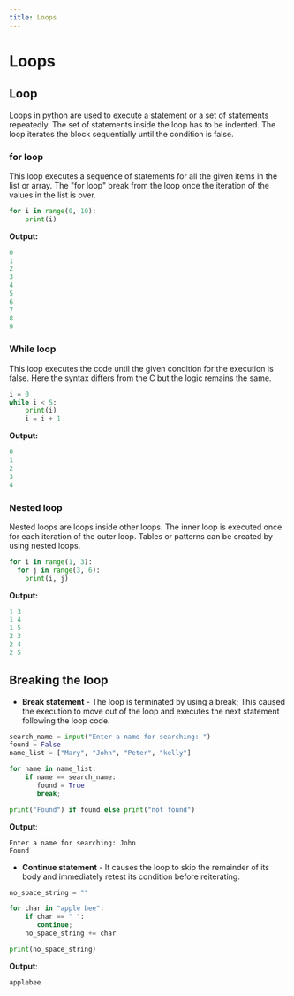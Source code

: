---
title: Loops
---

# Loops
## Loop
Loops in python are used to execute a statement or a set of statements repeatedly. The set of statements inside the loop has to be indented. The loop iterates the block sequentially until the condition is false.

### for loop
This loop executes a sequence of statements for all the given items in the list or array. The "for loop" break from the loop once the iteration of the values in the list is over.

```python
for i in range(0, 10):
    print(i)
```

**Output:**
```python
0
1
2
3
4
5
6
7
8
9
```

### While loop
This loop executes the code until the given condition for the execution is false. Here the syntax differs from the C but the logic remains the same.

```python
i = 0
while i < 5:
    print(i)
    i = i + 1
```

**Output:**
```python
0
1
2
3
4
```

### Nested loop
Nested loops are loops inside other loops. The inner loop is executed once for each iteration of the outer loop.
Tables or patterns can be created by using nested loops.
```python
for i in range(1, 3):
  for j in range(3, 6):
    print(i, j)
```

**Output:**
```python
1 3
1 4
1 5
2 3
2 4
2 5
```

## Breaking the loop
- **Break statement** - The loop is terminated by using a break; This caused the execution to move out of the loop and executes the next statement following the loop code.
```python
search_name = input("Enter a name for searching: ")
found = False
name_list = ["Mary", "John", "Peter", "kelly"]

for name in name_list:
    if name == search_name:
       found = True
       break;

print("Found") if found else print("not found")
```
**Output**:
```
Enter a name for searching: John
Found
```
- **Continue statement** -  It causes the loop to skip the remainder of its body and immediately retest its condition before reiterating.
```python
no_space_string = ""

for char in "apple bee":
    if char == " ":
       continue;
    no_space_string += char

print(no_space_string)
```
**Output**:
```
applebee
```
